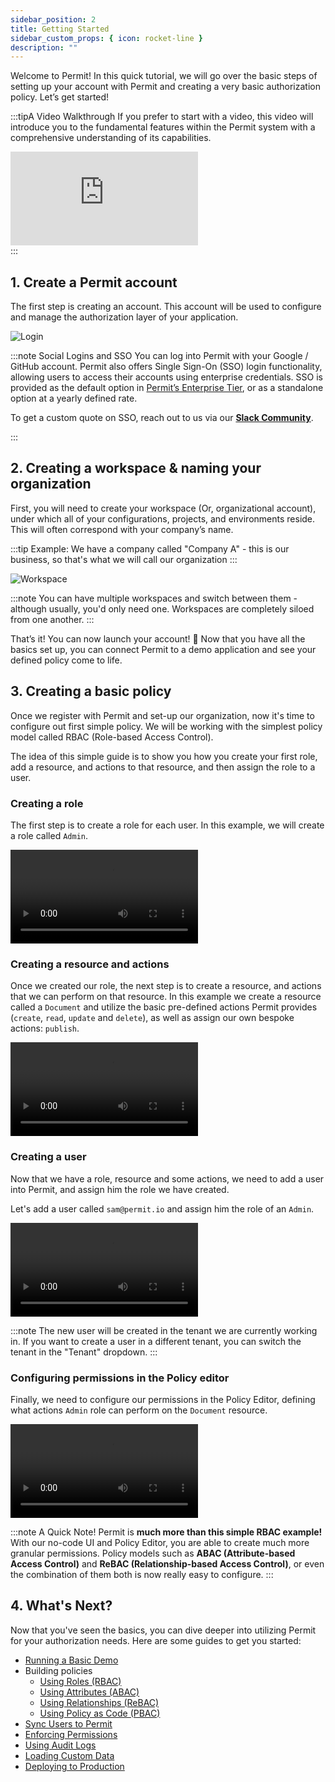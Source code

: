 ```yaml
---
sidebar_position: 2
title: Getting Started
sidebar_custom_props: { icon: rocket-line }
description: ""
---
```



Welcome to Permit! In this quick tutorial, we will go over the basic steps of setting up your account with Permit and creating
a very basic authorization policy. Let’s get started!

:::tipA Video Walkthrough
If you prefer to start with a video, this video will introduce you to the fundamental features within the Permit system with a comprehensive understanding of its capabilities.

<div className="video-container">
  <iframe
    src="https://www.youtube.com/embed/mNRtLTBUUVQ"
    title="YouTube video player"
    frameBorder="0"
    allow="accelerometer; autoplay; clipboard-write; encrypted-media; gyroscope; picture-in-picture"
    allowFullScreen
  ></iframe>
</div>
:::

## 1. Create a Permit account

The first step is creating an account. This account will be used to configure and manage the authorization layer of your application.

![Login](/ui-videos/getting-started/quickstart/login.png)

:::note Social Logins and SSO
You can log into Permit with your Google / GitHub account.
Permit also offers Single Sign-On (SSO) login functionality, allowing users to access their accounts using enterprise credentials.
SSO is provided as the default option in [Permit’s Enterprise Tier](http://permit.io/pricing), or as a standalone option at a yearly
defined rate.

To get a custom quote on SSO, reach out to us via our **[Slack Community](https://io.permit.io/docs-to-slack)**.

:::

## 2. Creating a workspace & naming your organization

First, you will need to create your workspace (Or, organizational account), under which all of your configurations,
projects, and environments reside. This will often correspond with your company’s name.

:::tip Example:
We have a company called "Company A" - this is our business, so that's what we will call our organization
:::

![Workspace](/ui-videos/getting-started/quickstart/onboarding.png)

:::note
You can have multiple workspaces and switch between them - although usually, you'd only need one. Workspaces are completely
siloed from one another.
:::

That’s it! You can now launch your account! 🥳 Now that you have all the basics set up, you can connect Permit to a demo application and see your
defined policy come to life.

## 3. Creating a basic policy

Once we register with Permit and set-up our organization, now it's time to configure out first simple policy. We will be working with the
simplest policy model called RBAC (Role-based Access Control).

The idea of this simple guide is to show you how you create your first role, add a resource, and actions to that resource, and then
assign the role to a user.

### Creating a role

The first step is to create a role for each user. In this example, we will create a role called `Admin`.

<video controls autoPlay loop>
  <source src={createRole} />
</video>

### Creating a resource and actions

Once we created our role, the next step is to create a resource, and actions that we can perform on that resource. In this example
we create a resource called a `Document` and utilize the basic pre-defined actions Permit provides (`create`, `read`, `update` and `delete`),
as well as assign our own bespoke actions: `publish`.

<video controls autoPlay loop>
  <source src={createResource} />
</video>

### Creating a user

Now that we have a role, resource and some actions, we need to add a user into Permit, and assign him the role we have created.

Let's add a user called `sam@permit.io` and assign him the role of an `Admin`.

<video controls autoPlay loop>
  <source src={createUser} />
</video>

:::note
The new user will be created in the tenant we are currently working in. If you want to create a user in a different tenant,
you can switch the tenant in the "Tenant" dropdown.
:::

### Configuring permissions in the Policy editor

Finally, we need to configure our permissions in the Policy Editor, defining what actions `Admin` role can perform on the `Document`
resource.

<video controls autoPlay loop>
  <source src={checkPolicies} />
</video>

:::note A Quick Note!
Permit is **much more than this simple RBAC example!** With our no-code UI and Policy Editor, you are able to create much more granular
permissions. Policy models such as **ABAC (Attribute-based Access Control)** and **ReBAC (Relationship-based Access Control)**, or even
the combination of them both is now really easy to configure.
:::

## 4. What's Next?

Now that you've seen the basics, you can dive deeper into utilizing Permit for your authorization needs.
Here are some guides to get you started:

- [Running a Basic Demo](/overview/connecting-your-app)
- Building policies
  - [Using Roles (RBAC)](/how-to/build-policies/rbac/overview)
  - [Using Attributes (ABAC)](/how-to/build-policies/abac/overview)
  - [Using Relationships (ReBAC)](/how-to/build-policies/rebac/overview)
  - [Using Policy as Code (PBAC)](/integrations/gitops/custom_policy)
- [Sync Users to Permit](/how-to/sync-users)
- [Enforcing Permissions](/how-to/enforce-permissions/check)
- [Using Audit Logs](/how-to/use-audit-logs/types-and-filtering)
- [Loading Custom Data](/how-to/manage-data/loading-data)
- [Deploying to Production](/how-to/deploy/deploy-to-production)
